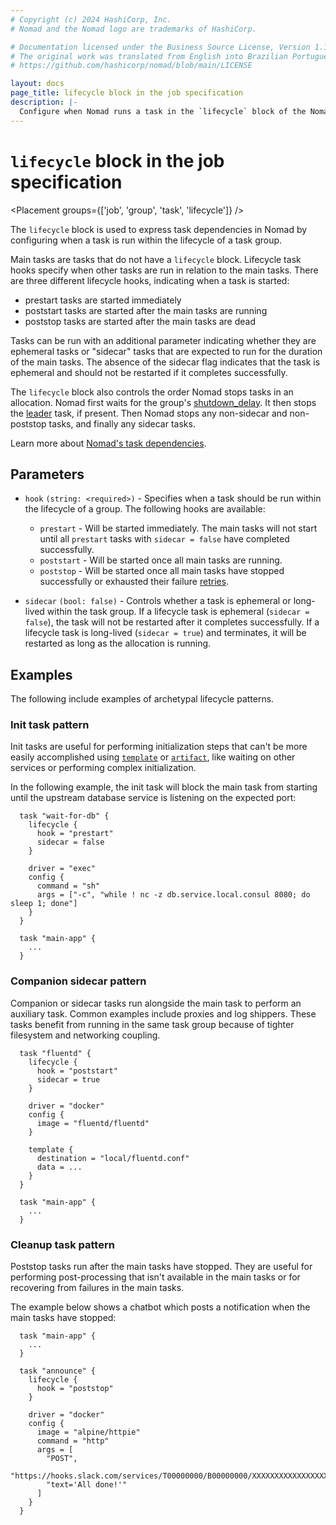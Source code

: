 ```yaml
---
# Copyright (c) 2024 HashiCorp, Inc.
# Nomad and the Nomad logo are trademarks of HashiCorp.

# Documentation licensed under the Business Source License, Version 1.1.
# The original work was translated from English into Brazilian Portuguese.
# https://github.com/hashicorp/nomad/blob/main/LICENSE

layout: docs
page_title: lifecycle block in the job specification
description: |-
  Configure when Nomad runs a task in the `lifecycle` block of the Nomad job configuration. Specify a lifecycle hook of prestart, poststart, or poststop. Define a task as ephemeral or as a long-lived sidecar. Review examples of initialization, cleanup, and auxiliary tasks.
---
```


# `lifecycle` block in the job specification

<Placement groups={['job', 'group', 'task', 'lifecycle']} />

The `lifecycle` block is used to express task dependencies in Nomad by
configuring when a task is run within the lifecycle of a task group.

Main tasks are tasks that do not have a `lifecycle` block. Lifecycle task hooks
specify when other tasks are run in relation to the main tasks.
There are three different lifecycle hooks, indicating when a task is started:

- prestart tasks are started immediately
- poststart tasks are started after the main tasks are running
- poststop tasks are started after the main tasks are dead

Tasks can be run with an additional parameter indicating whether they are ephemeral
tasks or "sidecar" tasks that are expected to run for the duration of the main tasks.
The absence of the sidecar flag indicates that the task is ephemeral
and should not be restarted if it completes successfully.

The `lifecycle` block also controls the order Nomad stops tasks in an
allocation. Nomad first waits for the group's [shutdown_delay][]. It then stops
the [leader][] task, if present. Then Nomad stops any non-sidecar and
non-poststop tasks, and finally any sidecar tasks.

Learn more about [Nomad's task dependencies][learn-taskdeps].

## Parameters

- `hook` `(string: <required>)` - Specifies when a task should be run within
  the lifecycle of a group. The following hooks are available:

  - `prestart` - Will be started immediately. The main tasks will not start until
    all `prestart` tasks with `sidecar = false` have completed successfully.
  - `poststart` - Will be started once all main tasks are running.
  - `poststop` - Will be started once all main tasks have stopped successfully
    or exhausted their failure [retries](/nomad/docs/job-specification/restart).

- `sidecar` `(bool: false)` - Controls whether a task is ephemeral or
  long-lived within the task group. If a lifecycle task is ephemeral
  (`sidecar = false`), the task will not be restarted after it completes successfully. If a
  lifecycle task is long-lived (`sidecar = true`) and terminates, it will be
  restarted as long as the allocation is running.

[learn-taskdeps]: /nomad/tutorials/task-deps
[shutdown_delay]: /nomad/docs/job-specification/group#shutdown_delay
[leader]: /nomad/docs/job-specification/task#leader

## Examples

The following include examples of archetypal lifecycle patterns.

### Init task pattern

Init tasks are useful for performing initialization steps that can't be more easily
accomplished using [`template`](/nomad/docs/job-specification/template) or
[`artifact`](/nomad/docs/job-specification/artifact), like waiting on other services
or performing complex initialization.

In the following example, the init task will block the main task from starting
until the upstream database service is listening on the expected port:

```hcl
  task "wait-for-db" {
    lifecycle {
      hook = "prestart"
      sidecar = false
    }

    driver = "exec"
    config {
      command = "sh"
      args = ["-c", "while ! nc -z db.service.local.consul 8080; do sleep 1; done"]
    }
  }

  task "main-app" {
    ...
  }
```

### Companion sidecar pattern

Companion or sidecar tasks run alongside the main task to perform an auxiliary
task. Common examples include proxies and log shippers. These tasks benefit from
running in the same task group because of tighter filesystem and networking
coupling.

```hcl
  task "fluentd" {
    lifecycle {
      hook = "poststart"
      sidecar = true
    }

    driver = "docker"
    config {
      image = "fluentd/fluentd"
    }

    template {
      destination = "local/fluentd.conf"
      data = ...
    }
  }

  task "main-app" {
    ...
  }
```

### Cleanup task pattern

Poststop tasks run after the main tasks have stopped. They are useful for performing
post-processing that isn't available in the main tasks or for recovering from
failures in the main tasks.

The example below shows a chatbot which posts a notification when the main tasks
have stopped:

```hcl
  task "main-app" {
    ...
  }

  task "announce" {
    lifecycle {
      hook = "poststop"
    }

    driver = "docker"
    config {
      image = "alpine/httpie"
      command = "http"
      args = [
        "POST",
        "https://hooks.slack.com/services/T00000000/B00000000/XXXXXXXXXXXXXXXXXXXXXXXX",
        "text='All done!'"
      ]
    }
  }
```
